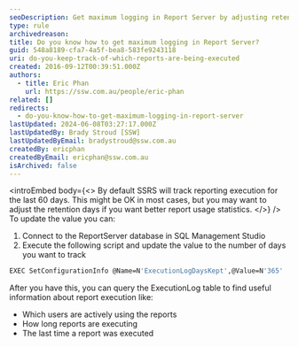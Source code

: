 ```yaml
---
seoDescription: Get maximum logging in Report Server by adjusting retention days and tracking report execution with SQL scripts.
type: rule
archivedreason:
title: Do you know how to get maximum logging in Report Server?
guid: 548a8189-cfa7-4a5f-bea8-583fe9243118
uri: do-you-keep-track-of-which-reports-are-being-executed
created: 2016-09-12T00:39:51.000Z
authors:
  - title: Eric Phan
    url: https://ssw.com.au/people/eric-phan
related: []
redirects:
  - do-you-know-how-to-get-maximum-logging-in-report-server
lastUpdated: 2024-06-08T03:27:17.000Z
lastUpdatedBy: Brady Stroud [SSW]
lastUpdatedByEmail: bradystroud@ssw.com.au
createdBy: ericphan
createdByEmail: ericphan@ssw.com.au
isArchived: false
---
```


<introEmbed
  body={<>
By default SSRS will track reporting execution for the last 60 days. This might be OK in most cases, but you may want to adjust the retention days if you want better report usage statistics.
  </>}
/>
To update the value you can:

1. Connect to the ReportServer database in SQL Management Studio
2. Execute the following script and update the value to the number of days you want to track

```bash
EXEC SetConfigurationInfo @Name=N'ExecutionLogDaysKept',@Value=N'365'
```

After you have this, you can query the ExecutionLog table to find useful information about report execution like:

- Which users are actively using the reports
- How long reports are executing
- The last time a report was executed
